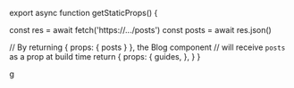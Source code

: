 
<HelpWidget />

export async function getStaticProps() {

const res = await fetch('https://.../posts')
const posts = await res.json()

// By returning { props: { posts } }, the Blog component
// will receive `posts` as a prop at build time
return {
props: {
guides,
},
}
}


g
